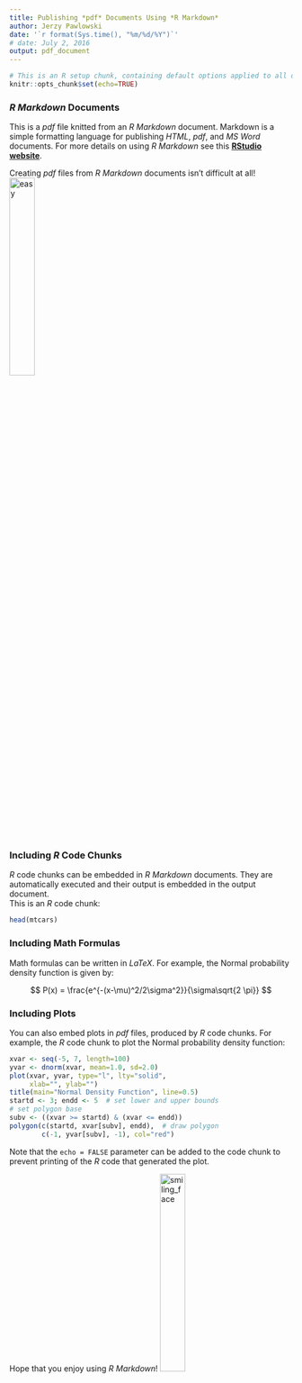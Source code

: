 ```yaml
---
title: Publishing *pdf* Documents Using *R Markdown*
author: Jerzy Pawlowski
date: '`r format(Sys.time(), "%m/%d/%Y")`'
# date: July 2, 2016
output: pdf_document
---
```


```r
# This is an R setup chunk, containing default options applied to all other chunks
knitr::opts_chunk$set(echo=TRUE)
```

### *R Markdown* Documents

This is a *pdf* file knitted from an *R Markdown* document. Markdown is a simple formatting language for publishing *HTML*, *pdf*, and *MS Word* documents. For more details on using *R Markdown* see this [**RStudio website**](http://rmarkdown.rstudio.com).  

Creating *pdf* files from *R Markdown* documents isn't difficult at all!  
![easy](image/easy_button.png){width="30%"}


### Including *R* Code Chunks

*R* code chunks can be embedded in *R Markdown* documents.  They are automatically executed and their output is embedded in the output document.  
This is an *R* code chunk:

```r
head(mtcars)
```


### Including Math Formulas

Math formulas can be written in *LaTeX*.  For example, the Normal probability density function is given by:

$$
P(x) = \frac{e^{-(x-\mu)^2/2\sigma^2}}{\sigma\sqrt{2 \pi}}
$$

### Including Plots

You can also embed plots in *pdf* files, produced by *R* code chunks.  For example, the *R* code chunk to plot the Normal probability density function:

```r
xvar <- seq(-5, 7, length=100)
yvar <- dnorm(xvar, mean=1.0, sd=2.0)
plot(xvar, yvar, type="l", lty="solid",
     xlab="", ylab="")
title(main="Normal Density Function", line=0.5)
startd <- 3; endd <- 5  # set lower and upper bounds
# set polygon base
subv <- ((xvar >= startd) & (xvar <= endd))
polygon(c(startd, xvar[subv], endd),  # draw polygon
        c(-1, yvar[subv], -1), col="red")
```


Note that the `echo = FALSE` parameter can be added to the code chunk to prevent printing of the *R* code that generated the plot.  


Hope that you enjoy using *R Markdown*!
![smiling_face](image//smile_small.png){width="30%"}

